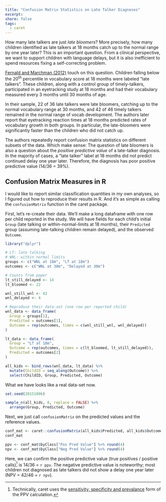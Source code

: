 ```yaml
---
title: "Confusion Matrix Statistics on Late Talker Diagnoses"
excerpt:
share: false
tags:
  - caret
---
```


How many late talkers are just _late bloomers_? More precisely, how many
children identified as late talkers at 18 months catch up to the normal range
by one year later? This is an important question. From a clinical perspective,
we want to support children with language delays, but it is also inefficient to
spend resources fixing a self-correcting problem.

[Fernald and Marchman (2012)](https://www.ncbi.nlm.nih.gov/pmc/articles/PMC3266972/) 
touch on this question. Children falling below the 20<sup>th</sup> percentile in
vocabulary score at 18 months were labeled "late talkers". These children, along
with a control group of timely-talkers, participated in an eyetracking study at
18 months and had their vocabulary measured every 3 months until 30 months of
age.

In their sample, 22 of 36 late talkers were late bloomers, catching up to the
normal vocabulary range at 30 months, and 42 of 46 timely talkers remained in
the normal range of vocab development. The authors later report that eyetracking
reaction times at 18 months predicted rates of vocabulary growth in both groups.
In particular, the late-bloomers were significantly faster than the children who
did not catch up.

The authors repeatedly report confusion matrix statistics on different subsets
of the data. Which make sense: The question of late bloomers is also a question
about the _positive predictive value_ of a late-talker diagnosis. In the
majority of cases, a "late talker" label at 18 months did not predict continued
delay one year later. Therefore, the diagnosis has poor positive predictive
value (14/36 = 39%).

## Confusion Matrix Measures in R

I would like to report similar classification quantities in my own analyses, so
I figured out how to reproduce their results in R. And it's as simple as calling
the `confusionMatrix` function in the caret package. 

First, let's re-create their data. We'll make a long dataframe with one row
per child reported in the study. We will have fields for each child's initial
`Group` (late talking or within-normal-limits at 18 months), their `Predicted`
group (assuming late-talking children remain delayed), and the observed
`Outcome`.

```r
library("dplyr")

# LT: late talking
# WNL: within normal limits
groups <- c("WNL at 18m", "LT at 18m")
outcomes <- c("WNL at 30m", "Delayed at 30m")

# Counts from paper
lt_still_delayed <- 14
lt_bloomed <- 22

wnl_still_wnl <- 42
wnl_delayed <- 4

# Reproduce their data-set (one row per reported child)
wnl_data <- data_frame(
  Group = groups[1],
  Predicted = outcomes[1],
  Outcome = rep(outcomes, times = c(wnl_still_wnl, wnl_delayed))
)

lt_data <- data_frame(
  Group = "LT at 18m",
  Outcome = rep(outcomes, times = c(lt_bloomed, lt_still_delayed)),
  Predicted = outcomes[2]
)

all_kids <- bind_rows(wnl_data, lt_data) %>%
  mutate(ChildID = seq_along(Outcome)) %>% 
  select(ChildID, Group, Predicted, Outcome)
```

What we have looks like a real data-set now.

```r
set.seed(20151006)
```

```r
sample_n(all_kids, 8, replace = FALSE) %>% 
  arrange(Group, Predicted, Outcome)
```

Next, we just call `confusionMatrix` on the predicted values and the reference
values.

```r
conf_mat <- caret::confusionMatrix(all_kids$Predicted, all_kids$Outcome)
conf_mat
```

```r
ppv <- conf_mat$byClass["Pos Pred Value"] %>% round(4)
npv <- conf_mat$byClass["Neg Pred Value"] %>% round(4)
```

Here, we can confirm the positive predictive value (true positives / positive
calls)[^PPV] is 14/36 = `r ppv`. The negative predictive value is noteworthy;
most children not diagnosed as late talkers did not show a delay one year later
(NPV = 42/46 = `r npv`).

[^PPV]: Technically, caret uses the [sensitivity, specificity and prevalance](https://en.wikipedia.org/wiki/Positive_and_negative_predictive_values) form of the PPV calculation.
